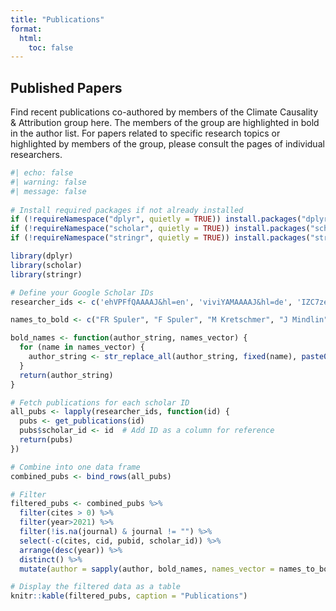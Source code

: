 ```yaml
---
title: "Publications"
format:
  html:
    toc: false
---
```


## Published Papers

Find recent publications co-authored by members of the Climate Causality & Attribution group here. The members of the group are highlighted in bold in the author list. For papers related to specific research topics or highlighted by members of the group, please consult the pages of individual researchers.

```r
#| echo: false
#| warning: false
#| message: false
 
# Install required packages if not already installed
if (!requireNamespace("dplyr", quietly = TRUE)) install.packages("dplyr")
if (!requireNamespace("scholar", quietly = TRUE)) install.packages("scholar")
if (!requireNamespace("stringr", quietly = TRUE)) install.packages("stringr")

library(dplyr)
library(scholar)
library(stringr)

# Define your Google Scholar IDs
researcher_ids <- c('ehVPFfQAAAAJ&hl=en', 'viviYAMAAAAJ&hl=de', 'IZC7zeUAAAAJ&hl=en', 'LVRfN6QAAAAJ&hl=de', 'j3grcqMAAAAJ&hl=es', 'dYLtLFIAAAAJ&hl=de')

names_to_bold <- c("FR Spuler", "F Spuler", "M Kretschmer", "J Mindlin", "S Sippel", "M Friedel", "J Carvalho-Oliveira")

bold_names <- function(author_string, names_vector) {
  for (name in names_vector) {
    author_string <- str_replace_all(author_string, fixed(name), paste0("**", name, "**"))
  }
  return(author_string)
}

# Fetch publications for each scholar ID
all_pubs <- lapply(researcher_ids, function(id) {
  pubs <- get_publications(id)
  pubs$scholar_id <- id  # Add ID as a column for reference
  return(pubs)
})

# Combine into one data frame
combined_pubs <- bind_rows(all_pubs)

# Filter
filtered_pubs <- combined_pubs %>%
  filter(cites > 0) %>%
  filter(year>2021) %>%
  filter(!is.na(journal) & journal != "") %>%
  select(-c(cites, cid, pubid, scholar_id)) %>%
  arrange(desc(year)) %>%
  distinct() %>%
  mutate(author = sapply(author, bold_names, names_vector = names_to_bold))

# Display the filtered data as a table
knitr::kable(filtered_pubs, caption = "Publications")
```
